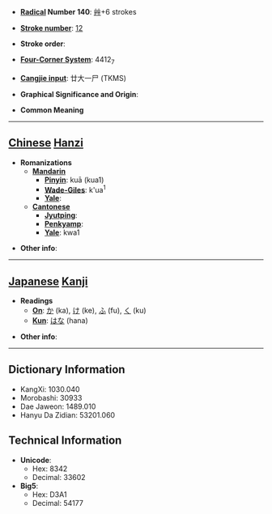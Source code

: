 * '''[[Wiktionary:Chinese radical index| Radical]] Number 140''': [[Wiktionary:Chinese radical index 艸|艸]]+6 strokes

* '''[[Wiktionary:Chinese total strokes index|Stroke number]]''': [[Wiktionary:Chinese total strokes index 12|12]]

* '''Stroke order''': 

* '''[[Wiktionary:Chinese four corner index|Four-Corner System]]''': 4412<sub>7</sub>

* '''[[Wiktionary:Chinese Cangjie index|Cangjie input]]''': 廿大一尸 (TKMS)

* '''Graphical Significance and Origin''': 

* '''Common Meaning'''

----

== [[Chinese]] [[Hanzi]] ==

* '''Romanizations'''
** '''[[Mandarin]]'''
*** '''[[Pinyin]]''': kuā (kua1)
*** '''[[Wade-Giles]]''': k'ua<sup>1</sup>
*** '''[[Yale]]''': 
** '''[[Cantonese]]'''
*** '''[[Jyutping]]''':
*** '''[[Penkyamp]]''': 
*** '''[[Yale]]''': kwa1

* '''Other info''': 

----

== [[Japanese]] [[Kanji]] ==

* '''Readings'''
** '''[[On]]''': [[か]] (ka), [[け]] (ke), [[ふ]] (fu), [[く]] (ku)
** '''[[Kun]]''': [[はな]] (hana)

* '''Other info''':  

----

== Dictionary Information ==

* KangXi: 1030.040
* Morobashi: 30933
* Dae Jaweon: 1489.010
* Hanyu Da Zidian: 53201.060

== Technical Information ==

* '''Unicode''':
** Hex: 8342
** Decimal: 33602
* '''Big5''':
** Hex: D3A1
** Decimal: 54177